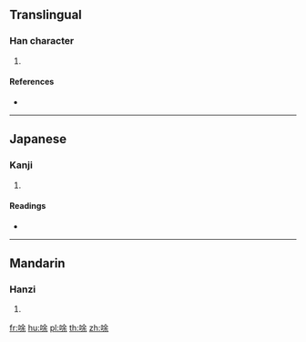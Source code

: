 ==Translingual==

===Han character===
{{Han char|rn=30|rad=口|as=07|sn=10|four=68094|canj=ROMD|ids=⿰口余}}

# {{defn|Han|sort=口07}}

====References====
* {{Han ref|kx=0192.060|dkj=03703|dj=0411.140|hdz=10631.140|uh=550B|ud=21771|bh=D147|bd=53575}}

----

==Japanese==

===Kanji===
{{ja-kanji|grade=|rs=口07}}

# {{defn|lang=ja|sort=口07}}

====Readings====
* {{ja-readings|on=[[と]] (to), [[つ]] (tsu)|kun=[[はく]] (haku)}}

----

==Mandarin==

===Hanzi===
{{cmn-hanzi|pin=[[dàn]] ([[dan4]]), [[tǔ]] ([[tu3]]), [[yán]] ([[yan2]])|wg=tan<sup>4</sup>, t'u<sup>3</sup>, yen<sup>2</sup>}}

# {{defn|lang=cmn|sort=口07}}

[[fr:唋]]
[[hu:唋]]
[[pl:唋]]
[[th:唋]]
[[zh:唋]]